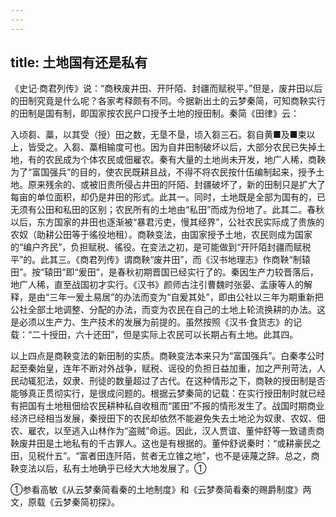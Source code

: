 ```yaml
---
---
---
```

title: 土地国有还是私有
---



《史记·商君列传》说：“商秧废井田、开阡陌、封疆而赋税平。”但是，废井田以后的田制究竟是什么呢？各家考释颇有不同。今据新出土的云梦秦简，可知商鞅实行的田制是国有制，即国家按农民户口授予土地的授田制。秦简《田律》云：

入顷芻、藁，以其受（授）田之数，无垦不垦，顷入芻三石。芻自黄■及■束以上，皆受之。入芻、藁相输度可也。因为自井田制破坏以后，大部分农民已失掉土地，有的农民成为个体农民或佃雇农。秦有大量的土地尚未开发，地广人稀，商鞅为了“富国强兵”的目的，使农民既耕且战，不得不将农民按什伍编制起来，授予土地。原来残余的、或被旧贵所侵占井田的阡陌、封疆破坏了，新的田制只是扩大了每亩的单位面积，却仍是井田的形式。此其一。同时，土地既是全部为国有的，已无须有公田和私田的区别；农民所有的土地由“私田”而成为份地了。此其二。春秋以后，东方国家的井田也逐渐被“暴君污吏，慢其经界”，公社农民实际成了贵族的农奴（助耕公田等于徭役地租）。商鞅变法，由国家授予土地，农民则成为国家的“编户齐民”，负担赋税、徭役。在变法之初，是可能做到“开阡陌封疆而赋税平”的。此其三。《商君列传》谓商鞅“废井田”，而《汉书地理志》作商鞅“制辕田”。按“辕田”即“爰田”，是春秋初期晋国已经实行了的。秦因生产力较晋落后，地广人稀，直至战国初才实行。《汉书》颜师古注引曹魏时张晏、孟康等人的解释，是由“三年一爰土易居”的办法而变为“自爰其处”，即由公社以三年为期重新把公社全部土地调整、分配的办法，而变为农民在自己的土地上轮流换耕的办法。这是必须以生产力、生产技术的发展为前提的。虽然按照《汉书·食货志》的记载：“二十授田，六十还田”，但是实际上农民可以长期占有土地。此其四。

以上四点是商鞅变法的新田制的实质。商鞅变法本来只为“富国强兵”。白秦孝公时起至秦始皇，连年不断对外战争，赋税、谣役的负担日益加重，加之严刑苛法，人民动辄犯法，奴隶、刑徒的数量超过了古代。在这种情形之下，商鞅的授田制是否能够真正贯彻实行，是很成问题的。根据云梦秦简的记载：在实行授田制时就已经有把国有土地租佃给农民耕种私自收租而“匿田”不报的情形发生了。战国时期商业经济已经相当发展，秦授田下的农民却依然不能避免失去土地沦为奴隶、农奴、佃农、雇农，以至逃入山林作为“盗贼”命运。因此，汉人贾谊、董仲舒等一致谴责商鞅废井田是土地私有的千古罪人。这也是有根据的。董仲舒说秦时：“或耕豪民之田，见税什五”。“富者田连阡陌，贫者无立锥之地”，也不是诬蔑之辞。总之，商鞅变法以后，私有土地确乎已经大大地发展了。①

①参看高敏《从云梦秦简看秦的土地制度》和《云梦奏简看秦的赐爵制度》两文，原载《云梦秦简初探》。